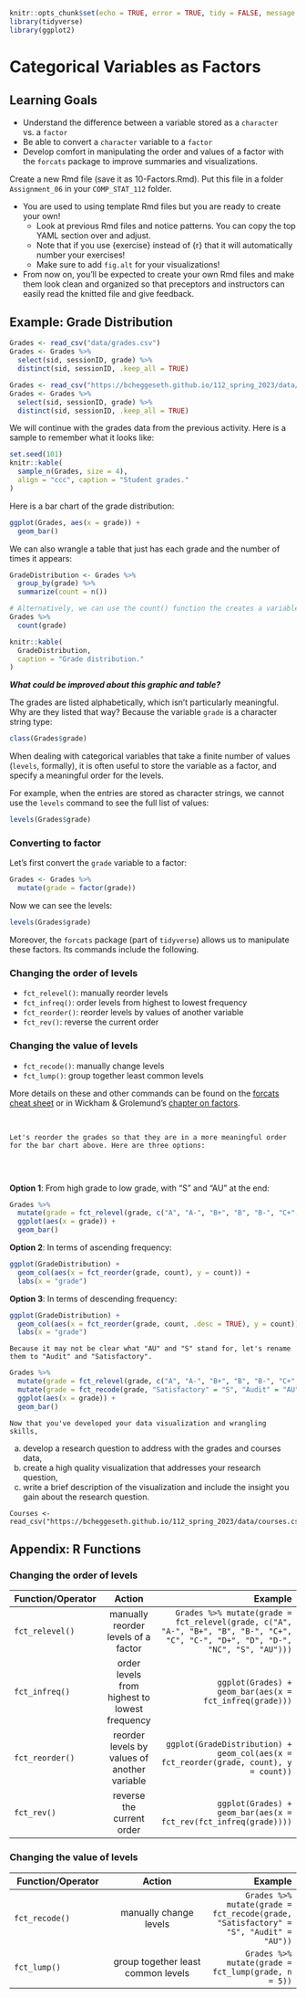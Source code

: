 ```r
knitr::opts_chunk$set(echo = TRUE, error = TRUE, tidy = FALSE, message = FALSE, cache.extra = packageVersion("tufte"))
library(tidyverse)
library(ggplot2)
```

# Categorical Variables as Factors

## Learning Goals {-}

- Understand the difference between a variable stored as a `character` vs. a `factor`
- Be able to convert a `character` variable to a `factor`
- Develop comfort in manipulating the order and values of a factor with the `forcats` package to improve summaries and visualizations.

Create a new Rmd file (save it as 10-Factors.Rmd). Put this file in a folder `Assignment_06` in your `COMP_STAT_112` folder.

- You are used to using template Rmd files but you are ready to create your own! 
    - Look at previous Rmd files and notice patterns. You can copy the top YAML section over and adjust.
    - Note that if you use \{exercise\} instead of \{r\} that it will automatically number your exercises!
    - Make sure to add `fig.alt` for your visualizations!
- From now on, you'll be expected to create your own Rmd files and make them look clean and organized so that preceptors and instructors can easily read the knitted file and give feedback.



## Example: Grade Distribution {-}

```r
Grades <- read_csv("data/grades.csv")
Grades <- Grades %>%
  select(sid, sessionID, grade) %>%
  distinct(sid, sessionID, .keep_all = TRUE)
```

```r
Grades <- read_csv("https://bcheggeseth.github.io/112_spring_2023/data/grades.csv")
Grades <- Grades %>%
  select(sid, sessionID, grade) %>%
  distinct(sid, sessionID, .keep_all = TRUE)
```

We will continue with the grades data from the previous activity. Here is a sample to remember what it looks like:

```r
set.seed(101)
knitr::kable(
  sample_n(Grades, size = 4),
  align = "ccc", caption = "Student grades."
)
```

Here is a bar chart of the grade distribution:

```r
ggplot(Grades, aes(x = grade)) +
  geom_bar()
```

We can also wrangle a table that just has each grade and the number of times it appears:

```r
GradeDistribution <- Grades %>%
  group_by(grade) %>%
  summarize(count = n())
```

```r
# Alternatively, we can use the count() function the creates a variable called n
Grades %>%
  count(grade) 
```

```r
knitr::kable(
  GradeDistribution,
  caption = "Grade distribution."
)
```


***What could be improved about this graphic and table?***

The grades are listed alphabetically, which isn't particularly meaningful. Why are they listed that way? Because the variable `grade` is a character string type:

```r
class(Grades$grade)
```

When dealing with categorical variables that take a finite number of values (`levels`, formally), it is often useful to store the variable as a factor, and specify a meaningful order for the levels. 

For example, when the entries are stored as character strings, we cannot use the `levels` command to see the full list of values:

```r
levels(Grades$grade)
```

### Converting to factor {-}

Let's first convert the `grade` variable to a factor:

```r
Grades <- Grades %>%
  mutate(grade = factor(grade))
```

Now we can see the levels:

```r
levels(Grades$grade)
```

Moreover, the `forcats` package (part of `tidyverse`) allows us to manipulate these factors. Its commands include the following. 

### Changing the order of levels {-}
   
- `fct_relevel()`: manually reorder levels   
- `fct_infreq()`: order levels from highest to lowest frequency   
- `fct_reorder()`: reorder levels by values of another variable   
- `fct_rev()`: reverse the current order   

### Changing the value of levels {-} 

- `fct_recode()`: manually change levels   
- `fct_lump()`: group together least common levels   

More details on these and other commands can be found on the [forcats cheat sheet](https://github.com/rstudio/cheatsheets/raw/main/factors.pdf) or in Wickham & Grolemund's [chapter on factors](https://r4ds.had.co.nz/factors.html).

\

```example
Let's reorder the grades so that they are in a more meaningful order for the bar chart above. Here are three options:
   
```

\

**Option 1**: From high grade to low grade, with "S" and "AU" at the end:

```r
Grades %>%
  mutate(grade = fct_relevel(grade, c("A", "A-", "B+", "B", "B-", "C+", "C", "C-", "D+", "D", "D-", "NC", "S", "AU"))) %>%
  ggplot(aes(x = grade)) +
  geom_bar()
```

**Option 2**: In terms of ascending frequency:

```r
ggplot(GradeDistribution) +
  geom_col(aes(x = fct_reorder(grade, count), y = count)) +
  labs(x = "grade")
```
     
**Option 3**: In terms of descending frequency:

```r
ggplot(GradeDistribution) +
  geom_col(aes(x = fct_reorder(grade, count, .desc = TRUE), y = count)) +
  labs(x = "grade")
```        
         

```example
Because it may not be clear what "AU" and "S" stand for, let's rename them to "Audit" and "Satisfactory".   
```


```r
Grades %>%
  mutate(grade = fct_relevel(grade, c("A", "A-", "B+", "B", "B-", "C+", "C", "C-", "D+", "D", "D-", "NC", "S", "AU"))) %>%
  mutate(grade = fct_recode(grade, "Satisfactory" = "S", "Audit" = "AU")) %>%
  ggplot(aes(x = grade)) +
  geom_bar()
```

```exercise
Now that you've developed your data visualization and wrangling skills, 
``` 

a. develop a research question to address with the grades and courses data,
b. create a high quality visualization that addresses your research question,
c. write a brief description of the visualization and include the insight you gain about the research question.

```
Courses <- read_csv("https://bcheggeseth.github.io/112_spring_2023/data/courses.csv")
```

## Appendix: R Functions {.unnumbered}

### Changing the order of levels {.unnumbered}

| Function/Operator |                 Action                 |                       Example |
|-------------------------|:---------------------------:|------------------:|
| `fct_relevel()`        |  manually reorder levels of a factor  |   `Grades %>% mutate(grade = fct_relevel(grade, c("A", "A-", "B+", "B", "B-", "C+", "C", "C-", "D+", "D", "D-", "NC", "S", "AU")))` |
| `fct_infreq()`        | order levels from highest to lowest frequency    |   `ggplot(Grades) + geom_bar(aes(x = fct_infreq(grade)))` |
| `fct_reorder()`        | reorder levels by values of another variable |   `ggplot(GradeDistribution) + geom_col(aes(x = fct_reorder(grade, count), y = count))` |
| `fct_rev()`        | reverse the current order |   `ggplot(Grades) + geom_bar(aes(x = fct_rev(fct_infreq(grade))))` |



### Changing the value of levels {-} 

| Function/Operator |                 Action                 |                       Example |
|-------------------------|:---------------------------:|------------------:|
| `fct_recode()`        |  manually change levels    |   `Grades %>%  mutate(grade = fct_recode(grade, "Satisfactory" = "S", "Audit" = "AU")) ` |
| `fct_lump()`        | group together least common levels      |   `Grades %>% mutate(grade = fct_lump(grade, n = 5))` |

